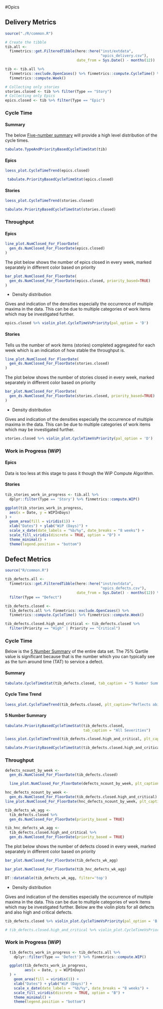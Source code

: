 #Opics

## Delivery Metrics {#opics}

```r

source("./R/common.R")

# Create the tibble
tib.all <-
  finmetrics::get.FilteredTibble(here::here("inst/extdata",
                                            "opics_delivery.csv"),
                                 date_from = Sys.Date() - months(12))

tib <- tib.all %>%
  finmetrics::exclude.OpenCases() %>% finmetrics::compute.CycleTime() %>%
  finmetrics::compute.Week()

# Collecting only stories
stories.closed <- tib %>% filter(Type == "Story")
# Collecting only Epics
epics.closed <- tib %>% filter(Type == "Epic")
```

###  Cycle Time


#### Summary

The below [Five-number summary](https://en.wikipedia.org/wiki/Five-number_summary) will provide a high level distribution of the cycle times. 

```r
tabulate.TypeAndPriorityBasedCycleTimeStat(tib)
```

#### Epics


```r
loess_plot.CycleTimeTrend(epics.closed)
```


```r
 tabulate.PriorityBasedCycleTimeStat(epics.closed)
```

#### Stories

```r

loess_plot.CycleTimeTrend(stories.closed)

```


```r

tabulate.PriorityBasedCycleTimeStat(stories.closed)

```

### Throughput

#### Epics

```r

line_plot.NumClosed_For_FloorDate(
  gen_ds.NumClosed_For_FloorDate(epics.closed)
)

```

The plot below shows the number of epics closed in every week, marked separately in different color based on priority

```r

bar_plot.NumClosed_For_FloorDate(
  gen_ds.NumClosed_For_FloorDate(epics.closed, priority_based=TRUE)
)

```

- Density distribution

Gives and indication of the densities especially the occurrence of multiple maxima in the data. This can be due to multiple categories of work items which may be investigated further. 

```r
epics.closed %>% violin_plot.CycleTimeVsPriority(pal_option = 'D')
```


#### Stories


Tells us the number of work items (stories) completed aggregated for each 
week which is an indication of how stable the throughput is.

```r

line_plot.NumClosed_For_FloorDate(
  gen_ds.NumClosed_For_FloorDate(stories.closed)
)

```

The plot below shows the number of stories closed in every week, marked separately in different color based on priority


```r

bar_plot.NumClosed_For_FloorDate(
  gen_ds.NumClosed_For_FloorDate(stories.closed, priority_based=TRUE)
)

```

- Density distribution

Gives and indication of the densities especially the occurrence of multiple maxima in the data. This can be due to multiple categories of work items which may be investigated further. 

```r

stories.closed %>% violin_plot.CycleTimeVsPriority(pal_option = 'D')

```


### Work in Progress (WiP)

#### Epics 

Data is too less at this stage to pass it though the WiP Compute Algorithm. 

#### Stories


```r
tib_stories_work_in_progress <- tib.all %>%
  dplyr::filter(Type == 'Story') %>% finmetrics::compute.WIP()

```

```r
ggplot(tib_stories_work_in_progress,
  aes(x = Date, y = WIPInDays)
) +
  geom_area(fill = viridis(1)) +
  xlab("Dates") + ylab("WiP (Days)") +
  scale_x_date(date_labels = "%b/%y", date_breaks = "8 weeks") +
  scale_fill_viridis(discrete = TRUE, option = "D") +
  theme_minimal() +
  theme(legend.position = "bottom")

```
## Defect Metrics

```r

source("R/common.R")

```


```r
tib_defects.all <-
  finmetrics::get.FilteredTibble(here::here("inst/extdata",
                                            "opics_defects.csv"),
                                 date_from = Sys.Date() - months(12)) %>%
  filter(Type == "Defect")

tib_defects.closed <-
  tib_defects.all %>% finmetrics::exclude.OpenCases() %>% 
  finmetrics::compute.CycleTime() %>% finmetrics::compute.Week()

tib_defects.closed.high_and_critical <- tib_defects.closed %>% 
  filter(Priority == "High" | Priority == "Critical")
```

###  Cycle Time

Below is the [5 Number Summary](https://en.wikipedia.org/wiki/Five-number_summary) of the entire data set. The 75% Qartile value is significant because that is the number which you can typically see as the turn around time (TAT) to service a defect.

#### Summary

```r

tabulate.CycleTimeStat(tib_defects.closed, tab_caption = "5 Number Summary")

```


#### Cycle Time Trend

```r
loess_plot.CycleTimeTrend(tib_defects.closed, plt_caption="Reflects ability of the team to resolve across all severities")
```


#### 5 Number Summary

```r
tabulate.PriorityBasedCycleTimeStat(tib_defects.closed,
                                    tab_caption = "All Severities")
```

```r

loess_plot.CycleTimeTrend(tib_defects.closed.high_and_critical, plt_caption="Ability to focus on High and Critical Severities")

```


```r
tabulate.PriorityBasedCycleTimeStat(tib_defects.closed.high_and_critical, tab_caption="5 Number Summary for High and Critical Defects")
```


### Throughput


```r
defects_ncount_by_week <-
  gen_ds.NumClosed_For_FloorDate(tib_defects.closed)

  line_plot.NumClosed_For_FloorDate(defects_ncount_by_week, plt_caption="Closure per Week for All Defects", pal_option="B")
```


```r
hnc_defects_ncount_by_week <-
  gen_ds.NumClosed_For_FloorDate(tib_defects.closed.high_and_critical)
line_plot.NumClosed_For_FloorDate(hnc_defects_ncount_by_week, plt_caption="Closure per Week - High and Critical Defects")
```

```r
tib_defects_wk_agg <-
  tib_defects.closed %>%
  gen_ds.NumClosed_For_FloorDate(priority_based = TRUE)

tib_hnc_defects_wk_agg <-
  tib_defects.closed.high_and_critical %>%
  gen_ds.NumClosed_For_FloorDate(priority_based = TRUE)
```


The plot below shows the number of defects closed in every week, marked separately in different color based on priority


```r
bar_plot.NumClosed_For_FloorDate(tib_defects_wk_agg)
```

```r
bar_plot.NumClosed_For_FloorDate(tib_hnc_defects_wk_agg)
```

```r
DT::datatable(tib_defects_wk_agg, filter='top')
```

- Density distribution

Gives and indication of the densities especially the occurrence of multiple maxima in the data. This can be due to multiple categories of work items which may be investigated further. Below are the violin plots for all defects and also high and critical defects.

```r
tib_defects.closed %>% violin_plot.CycleTimeVsPriority(pal_option = 'B')
```

```r
# tib_defects.closed.high_and_critical %>% violin_plot.CycleTimeVsPriority(pal_option = 'B')
```

### Work in Progress (WiP)

```r
  tib_defects_work_in_progress <- tib_defects.all %>%
    dplyr::filter(Type == 'Defect') %>% finmetrics::compute.WIP()

  ggplot(tib_defects_work_in_progress,
         aes(x = Date, y = WIPInDays)
  ) +
    geom_area(fill = viridis(1)) +
    xlab("Dates") + ylab("WiP (Days)") +
    scale_x_date(date_labels = "%b/%y", date_breaks = "8 weeks") +
    scale_fill_viridis(discrete = TRUE, option = "B") +
    theme_minimal() +
    theme(legend.position = "bottom")
```
